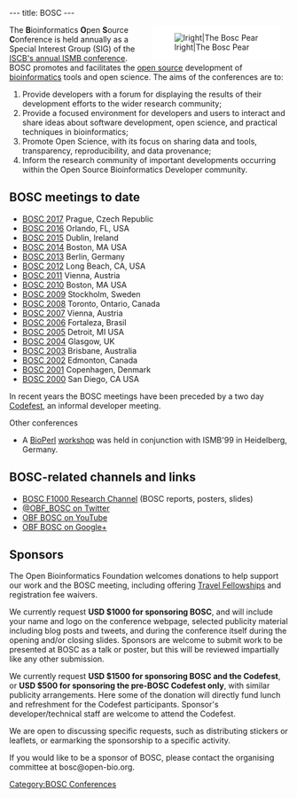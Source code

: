 ---
title: BOSC
---

<div style="float:right; maxwidth: 180px; margin-left:25px; margin-right:15px; background-color: #FFFFFF">[[Image:Pear.png|lright|The Bosc Pear]]</div>
The '''B'''ioinformatics '''O'''pen '''S'''ource '''C'''onference is held annually as a Special Interest Group (SIG) of the [http://www.iscb.org/ ISCB's annual ISMB conference]. BOSC promotes and facilitates the [[wp:open source|open source]] development of [[wp:bioinformatics|bioinformatics]] tools and open science.  The aims of the conferences are to: 
# Provide developers with a forum for displaying the results of their development efforts to the wider research community; 
# Provide a focused environment for developers and users to interact and share ideas about software development, open science, and practical techniques in bioinformatics; 
# Promote Open Science, with its focus on sharing data and tools, transparency, reproducibility, and data provenance;
# Inform the research community of important developments occurring within the Open Source Bioinformatics Developer community.

== BOSC meetings to date ==

* [[BOSC 2017]] Prague, Czech Republic
* [[BOSC 2016]] Orlando, FL, USA
* [[BOSC 2015]] Dublin, Ireland
* [[BOSC 2014]] Boston, MA USA
* [[BOSC 2013]] Berlin, Germany
* [[BOSC 2012]] Long Beach, CA, USA
* [[BOSC 2011]] Vienna, Austria
* [[BOSC 2010]] Boston, MA USA
* [[BOSC 2009]] Stockholm, Sweden
* [[BOSC 2008]] Toronto, Ontario, Canada
* [[BOSC 2007]] Vienna, Austria
* [[BOSC 2006]] Fortaleza, Brasil
* [[BOSC 2005]] Detroit, MI USA
* [[BOSC 2004]] Glasgow, UK
* [[BOSC 2003]] Brisbane, Australia
* [[BOSC 2002]] Edmonton, Canada
* [[BOSC 2001]] Copenhagen, Denmark
* [[BOSC 2000]] San Diego, CA USA

In recent years the BOSC meetings have been preceded by a two day [[Codefest]], an informal developer meeting.

Other conferences
* A [[bp:BioPerl|BioPerl]] [[BioPerl Heidelberg 1999|workshop]] was held in conjunction with ISMB'99 in Heidelberg, Germany.

== BOSC-related channels and links ==

* [http://f1000research.com/channels/BOSC BOSC F1000 Research Channel] (BOSC reports, posters, slides)
* [http://twitter.com/OBF_BOSC/ @OBF_BOSC on Twitter]
* [http://youtube.com/c/OBFBOSC OBF BOSC on YouTube]
* [http://google.com/+OBFBOSC OBF BOSC on Google+]

== Sponsors ==

The Open Bioinformatics Foundation welcomes donations to help support our work and the BOSC meeting, including offering [https://github.com/OBF/obf-docs/blob/master/Travel_fellowships.md Travel Fellowships] and registration fee waivers.

We currently request '''USD $1000 for sponsoring BOSC''', and will include your name and logo on the conference webpage, selected publicity material including blog posts and tweets, and during the conference itself during the opening and/or closing slides. Sponsors are welcome to submit work to be presented at BOSC as a talk or poster, but this will be reviewed impartially like any other submission.

We currently request '''USD $1500 for sponsoring BOSC and the Codefest''', or '''USD $500 for sponsoring the pre-BOSC Codefest only''', with similar publicity arrangements. Here some of the donation will directly fund lunch and refreshment for the Codefest participants. Sponsor's developer/technical staff are welcome to attend the Codefest.

We are open to discussing specific requests, such as distributing stickers or leaflets, or earmarking the sponsorship to a specific activity.

If you would like to be a sponsor of BOSC, please contact the organising committee at bosc@open-bio.org.

[[Category:BOSC Conferences]]